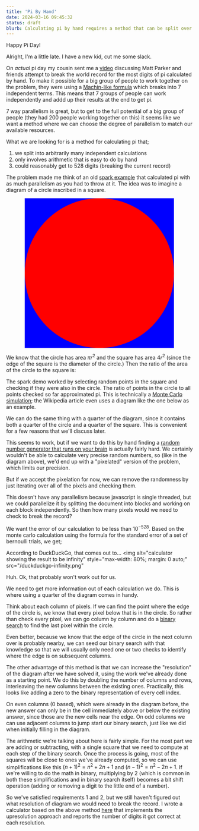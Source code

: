 ```yaml
---
title: 'Pi By Hand'
date: 2024-03-16 09:45:32
status: draft
blurb: Calculating pi by hand requires a method that can be split over as many people as possible.
---
```


<script>

  let axisLength = 64
</script>

Happy Pi Day!

Alright, I'm a little late. I have a new kid, cut me some slack.

On _actual_ pi day my cousin sent me a [video](https://youtu.be/LIg-6glbLkU?si=o5g2RMM7ocy2JghO) discussing Matt Parker and friends attempt to break the world record for the most digits of pi calculated by hand. To make it possible for a big group of people to work together on the problem, they were using a [Machin-like formula](https://en.wikipedia.org/wiki/Machin-like_formula) which breaks into 7 independent terms. This means that 7 groups of people can work independently and addd up their results at the end to get pi. 

7 way parallelism is great, but to get to the full potential of a big group of people (they had 200 people working together on this) it seems like we want a method where we can choose the degree of parallelism to match our available resources.

What we are looking for is a method for calculating pi that;
1. we split into arbitrarily many independent calculations
2. only involves arithmetic that is easy to do by hand
3. could reasonably get to 528 digits (breaking the current record)

The problem made me think of an old [spark example](https://github.com/apache/spark/blob/master/examples/src/main/python/pi.py) that calculated pi with as much parallelism as you had to throw at it. The idea was to imagine a diagram of a circle inscribed in a square.

<svg viewBox="0 0 100 100" style="width: 80%; margin: 0 auto; display: block">
  <rect width="100" height="100" fill="blue" />
  <circle cx="50" cy="50" r="50" fill="red" />
</svg>

We know that the circle has area $\pi r^2$ and the square has area $4 r^2$ (since the edge of the square is the diameter of the circle.) Then the ratio of the area of the circle to the square is:
<!-- $$
\frac{a_{circle}}{a_{square}} = \frac{\pi r^2}{4 r^2} = \frac{\pi}{4}
$$ -->

The spark demo worked by selecting random points in the square and checking if they were also in the circle. The ratio of points in the circle to all points checked so far approximated pi. This is technically a [Monte Carlo simulation](https://en.wikipedia.org/wiki/Monte_Carlo_method); the Wikipedia article even uses a diagram like the one below as an example.

We can do the same thing with a quarter of the diagram, since it contains both a quarter of the circle and a quarter of the square. This is convenient for a few reasons that we'll discuss later.

<Darts 
  axisLength={axisLength}
/>

This seems to work, but if we want to do this by hand finding a [random number generator that runs on your brain](https://hillelwayne.com/post/randomness/) is actually fairly hard. We certainly wouldn't be able to calculate very precise random numbers, so (like in the diagram above), we'd end up with a "pixelated" version of the problem, which limits our precision.

But if we accept the pixelation for now, we can remove the randomness by just iterating over all of the pixels and checking them.

<Sequential
  axisLength={axisLength}
/>

This doesn't have any parallelism because javascript is single threaded, but we could parallelize it by splitting the document into blocks and working on each block independently. So then how many pixels would we need to check to break the record?

We want the error of our calculation to be less than $10^{-528}$. Based on the monte carlo calculation using the formula for the standard error of a set of bernoulli trials, we get;

<!-- $$
\frac{(\pi/4) * (1 - \pi/4)}{(10^{-528})^2}
$$ -->

According to DuckDuckGo, that comes out to...
<img
  alt="calculator showing the result to be infinity"
  style="max-width: 80%; margin: 0 auto;"
  src="/duckduckgo-infinity.png"
>

Huh. Ok, that probably won't work out for us.

We need to get more information out of each calculation we do. This is where using a quarter of the diagram comes in handy.

Think about each column of pixels. If we can find the point where the edge of the circle is, we know that every pixel below that is in the circle. So rather than check every pixel, we can go column by column and do a [binary search](https://en.wikipedia.org/wiki/Binary_search_algorithm) to find the last pixel within the circle.

Even better, because we know that the edge of the circle in the next column over is probably nearby, we can seed our binary search with that knowledge so that we will usually only need one or two checks to identify where the edge is on subsequent columns.

<BinarySearch 
  axisLength={axisLength}
/>

The other advantage of this method is that we can increase the "resolution" of the diagram after we have solved it, using the work we've already done as a starting point. We do this by doubling the number of columns and rows, interleaving the new columns between the existing ones. Practically, this looks like adding a zero to the binary representation of every cell index. 

On even columns (0 based), which were already in the diagram before, the new answer can only be in the cell immediately above or below the existing answer, since those are the new cells near the edge. On odd columns we can use adjacent columns to jump start our binary search, just like we did when initially filling in the diagram.

The arithmetic we're talking about here is fairly simple. For the most part we are adding or subtracting, with a single square that we need to compute at each step of the binary search. Once the process is going, most of the squares will be close to ones we've already computed, so we can use simplifications like this $(n+1)^2 = n^2 + 2n + 1$ and $(n - 1)^2 = n^2 - 2n + 1$. If we're willing to do the math in binary, multiplying by 2 (which is common in both these simplifications and in binary search itself) becomes a bit shift operation (adding or removing a digit to the little end of a number).

So we've satisfied requirements 1 and 2, but we still haven't figured out what resolution of diagram we would need to break the record. I wrote a calculator based on the above method [here](https://github.com/schicks/piagram) that implements the upresolution approach and reports the number of digits it got correct at each resolution.